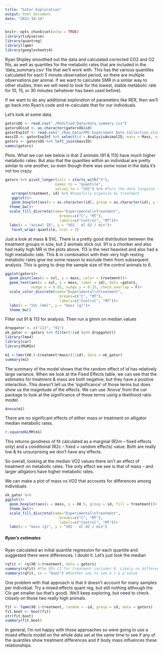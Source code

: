 ```yaml
---
title: "Gator Exploration"
output: html_document
date: "2022-10-24"
---
```


```r
knitr::opts_chunk$set(echo = TRUE)
library(tidyverse)
library(quantreg)
library(lqmm)
library(googlesheets4)
```
Ryan Shipley smoothed out the data and calculated corrected CO2 and O2 fits, as well as quantiles for the metabolic rates that are included in the 'data_summary.csv' file that we'll work with. This has the various quantiles calculated for each 5 minute observation period, so there are multiple observations per animal. If we want to calculate SMR in a simlar way to other studies, then we will need to look for the lowest, stable metabolic rate for 10, 15, or 30 minutes (whatever has been used before).  

If we want to do any additional exploration of parameters like RER, then we'll go back into Ryan's code and re-calculate that for our individuals. 

Let's look at some data.
```r
gatorsOG <- read.csv("./Modified_Data/data_summary.csv")
gatorsOG$id <- as.character(gatorsOG$id)
gatorExpInf <- read.csv("./Raw_Data/FMS Experiment Data Collection.xlsx - Sheet1.csv")
massID <- gatorExpInf %>% select(id = AnalysisAnimalID, mass = Mass, svl = SVL)
gators <- gatorsOG %>% left_join(massID)
names(gators)
```

Plots. What we can see below is that 2 animals (91 & 113) have *much* higher metabolic rates. But also that the quantiles within an individual are pretty similar to one another, so even though there was some noise in the data it's not too crazy.

```r
gators %>% pivot_longer(cols = starts_with("X"),
                       names_to = "quantile",
                       values_to = "VO2") %>% #Turn the data longwise to make facets easier
   arrange(treatment, id) %>% #hopefully organize by treatment
   ggplot()+
   geom_boxplot(aes(x = as.character(id), group = as.character(id), y = VO2, fill = treatment))+
  theme_bw()+
  scale_fill_discrete(name="Experimental\nTreatment",
                         breaks=c("C", "MT"),
                         labels=c("Control", "MT"))+
  labs(x = "animal ID", y = "VO2 - ml O2 / min")+
   facet_wrap(~quantile, ncol = 2)
```

Just a look at mass & SVL. There is a pretty good distribution between the treatment groups in size, but 2 animals stick out. 91 is a chonker and also had really high MR in the plots above. 113 is the next heaviest and also had a high metabolic rate. This & in combination with their very high resting metabolic rates give me some reason to exclude them from subsequent analysis. This is going to drop the sample size of the control animals to 6. 

```r
ggplot(gators)+
  geom_point(aes(x = svl, y = mass, color = treatment))+
  geom_text(aes(x = svl, y = mass, label = id), data =gators, 
            nudge_x = 0.05, nudge_y = 0.25, check_overlap = F)+
  scale_color_discrete(name="Experimental\nTreatment",
                         breaks=c("C", "MT"),
                         labels=c("Control", "MT"))+
  labs(x = "SVL (mm)", y = "mass (g)")+
  theme_bw()
```


Filter out 91 & 113 for analysis. Then run a glmm on median values

```r
dropgator <- c("113", "91")
ok_gator <- gators %>% filter(!(id %in% dropgator))
library(lme4)
library(car)
library(MuMIn)

m1 <-lmer(X0.5~treatment*mass+(1|id), data = ok_gator) 
summary(m1)

```
The summary of the model shows that the random effect of id has relatively large variance. When we look at the Fixed Effects table, we can see that the estimates for treatment & mass are both negative, but they have a positive interaction. This doesn't tell us the 'significance' of those terms but does show us the magnitude of the effects. We can use 'Anova' from the *car* package to look at the significance of these terms using a likelihood ratio model.


```r
Anova(m1)
```

There are no significant effects of either mass or treatment on alligator median metabolic rates.

```r
r.squaredGLMM(m1)
```

This returns goodness of fit calculated as a marginal (R2m -- fixed effects only) and a conditional (R2c -- fixed + random effects) value. Both are really low & its unsurprising we don't have any effects.

So overall, looking at the median VO2 values there isn't an effect of treatment on metabolic rates. The only effect we see is that of mass -- and larger alligators have higher metabolic rates. 

We can make a plot of mass vs VO2 that accounts for differences among individuals

```r
ok_gator %>% 
ggplot()+
  geom_boxplot(aes(x = mass, y = X0.5, group = id, fill = treatment))+
  theme_bw()+
  scale_fill_discrete(name="Experimental\nTreatment",
                         breaks=c("C", "MT"),
                         labels=c("Control", "MT"))+
  labs(x = "mass (g)", y = "VO2 - ml O2 / min")

```


##### Ryan's estimates

Ryan calculated an initial quantile regression for each quantile and suggested there were differences. I doubt it. Let's just look the median
```r
rqfit <- rq(X0.5~treatment, data = gators)
summary(rqfit) #The 95% CI for treatment includes 0. Likely no difference from control 
summary(rqfit, se = "boot") #Another way to see a t & p-value
```

One problem with that approach is that it doesn't account for many samples per individual. Try a mixed effects quant reg, but still nothing although the CIs get smaller (so that's good). We'll keep exploring, but need to check closely on those two really high animals.

```r
fit <- lqmm(X0.5~treatment, random = ~id, group = id, data = gators)
fit.boot <- boot(fit)
str(fit.boot)
summary(fit.boot)
```


In general, I'm not happy with those approaches so were going to use a mixed effects model on the whole data set at the same time to see if any of the quantiles show treatment differences and if body mass influences these relationships.

